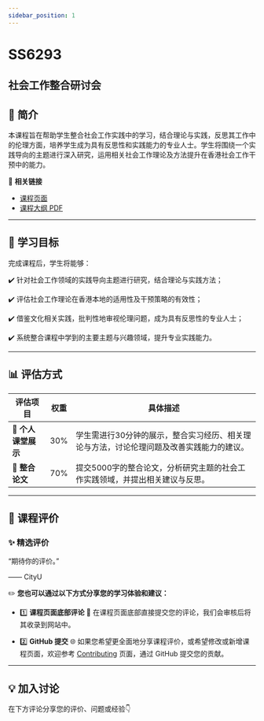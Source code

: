 ```yaml
---
sidebar_position: 1
---
```


# SS6293
## 社会工作整合研讨会

## **📘 简介**
本课程旨在帮助学生整合社会工作实践中的学习，结合理论与实践，反思其工作中的伦理方面，培养学生成为具有反思性和实践能力的专业人士。学生将围绕一个实践导向的主题进行深入研究，运用相关社会工作理论及方法提升在香港社会工作干预中的能力。

🔗 **相关链接**
- [课程页面](https://www.cityu.edu.hk/catalogue/pg/202425/course/SS6293.htm)
- [课程大纲 PDF](https://www.cityu.edu.hk/catalogue/pg/202425/course/SS6293.pdf)

---

## **🎯 学习目标**

完成课程后，学生将能够：

✔️ 针对社会工作领域的实践导向主题进行研究，结合理论与实践方法；

✔️ 评估社会工作理论在香港本地的适用性及干预策略的有效性；

✔️ 借鉴文化相关实践，批判性地审视伦理问题，成为具有反思性的专业人士；

✔️ 系统整合课程中学到的主要主题与兴趣领域，提升专业实践能力。

---

## **📊 评估方式**

| **评估项目**             | **权重** | **具体描述**                                                                                       |
|------------------------|---------|---------------------------------------------------------------------------------------------------|
| **🎤 个人课堂展示**       | 30%     | 学生需进行30分钟的展示，整合实习经历、相关理论与方法，讨论伦理问题及改善实践能力的建议。                                               |
| **📄 整合论文**          | 70%     | 提交5000字的整合论文，分析研究主题的社会工作实践领域，并提出相关建议与反思。                                              |

---

## **💬 课程评价**

### ✨ **精选评价**
<div className={commentStyles.commentBox}>
    <p className={commentStyles.commentText}>
        “期待你的评价。”
    </p>
    <p className={commentStyles.commentAuthor}>—— CityU</p>
</div>

✏️ **您也可以通过以下方式分享您的学习体验和建议：**

- 1️⃣ **课程页面底部评论**
💬 在课程页面底部直接提交您的评论，我们会审核后将其收录到网站中。

- 2️⃣ **GitHub 提交**
🌐 如果您希望更全面地分享课程评价，或希望修改或新增课程页面，欢迎参考 [Contributing](/contributing) 页面，通过 GitHub 提交您的贡献。

---

## **💡 加入讨论**

在下方评论分享您的评价、问题或经验👇
<Utterances />
